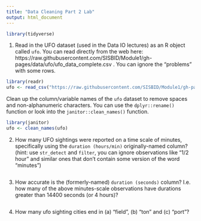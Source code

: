 ```yaml
---
title: "Data Cleaning Part 2 Lab"
output: html_document
---
```


```r
library(tidyverse)
```


1. Read in the UFO dataset (used in the Data IO lectures) as an R object called `ufo`.
You can read directly from the web here: https://raw.githubusercontent.com/SISBID/Module1/gh-pages/data/ufo/ufo_data_complete.csv . 
You can ignore the "problems" with some rows. 

```r
library(readr)
ufo <- read_csv("https://raw.githubusercontent.com/SISBID/Module1/gh-pages/data/ufo/ufo_data_complete.csv")
```

Clean up the column/variable names of the `ufo` dataset to remove spaces and non-alphanumeric characters. You can use the `dplyr::rename()` function or look into the `janitor::clean_names()` function. 

```r
library(janitor)
ufo <- clean_names(ufo)
```

2. How many UFO sightings were reported on a time scale of minutes, specifically using the `duration (hours/min)` originally-named column? (hint: use `str_detect` and `filter`, you can ignore observations like "1/2 hour" and similar ones that don't contain some version of the word "minutes")

```r

```

3. How accurate is the (formerly-named) `duration (seconds)` column? I.e. how many of the above minutes-scale observations have durations greater than 14400 seconds (or 4 hours)? 

```r

```

4. How many ufo sighting cities end in (a) "field", (b) "ton" and (c) "port"?


```r

```

